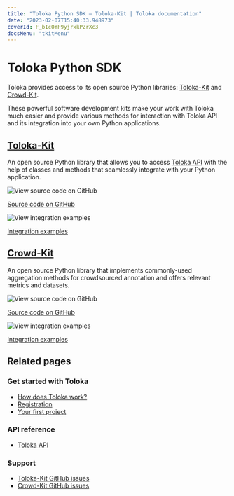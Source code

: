 ```yaml
---
title: "Toloka Python SDK — Toloka-Kit | Toloka documentation"
date: "2023-02-07T15:40:33.948973"
coverId: F_bIcOYF9yjrxkPZrXc3
docsMenu: "tkitMenu"
---
```



# Toloka Python SDK

Toloka provides access to its open source Python libraries: [Toloka-Kit](/docs/toloka-kit/index) and [Crowd-Kit](/docs/crowd-kit/).

These powerful software development kits make your work with Toloka much easier and provide various methods for interaction with Toloka API and its integration into your own Python applications.

## [Toloka-Kit](/docs/toloka-kit/)

An open source Python library that allows you to access [Toloka API](https://toloka.ai/docs/api/api-reference/) with the help of classes and methods that seamlessly integrate with your Python application.

<img src="https://yastatic.net/s3/doc-binary/src/support/toloka/en/social/github.svg" alt="View source code on GitHub" />

[Source code on GitHub](https://github.com/Toloka/toloka-kit)

<img src="https://yastatic.net/s3/doc-binary/src/support/toloka/en/social/jupyter.svg" alt="View integration examples" />

[Integration examples](https://github.com/Toloka/toloka-kit/tree/main/examples)

## [Crowd-Kit](/docs/crowd-kit/)

An open source Python library that implements commonly-used aggregation methods for crowdsourced annotation and offers relevant metrics and datasets.

<img src="https://yastatic.net/s3/doc-binary/src/support/toloka/en/social/github.svg" alt="View source code on GitHub" />

[Source code on GitHub](https://github.com/Toloka/crowd-kit)

<img src="https://yastatic.net/s3/doc-binary/src/support/toloka/en/social/jupyter.svg" alt="View integration examples" />

[Integration examples](https://github.com/Toloka/crowd-kit/tree/main/examples)

## Related pages

### Get started with Toloka

- [How does Toloka work?](/docs/guide/overview)
- [Registration](/docs/guide/access)
- [Your first project](/docs/guide/first-project)

### API reference

- [Toloka API](https://toloka.ai/docs/api/api-reference/)

### Support

- [Toloka-Kit GitHub issues](https://github.com/Toloka/toloka-kit/issues)
- [Crowd-Kit GitHub issues](https://github.com/Toloka/crowd-kit/issues)

<GlobalCommunity/>

<SocialMedia/>
